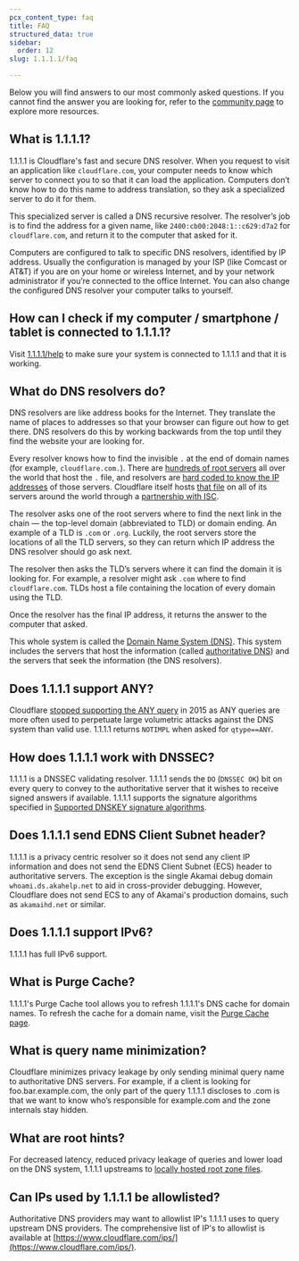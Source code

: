 ```yaml
---
pcx_content_type: faq
title: FAQ
structured_data: true
sidebar:
  order: 12
slug: 1.1.1.1/faq

---
```



Below you will find answers to our most commonly asked questions. If you cannot find the answer you are looking for, refer to the [community page](https://community.cloudflare.com/) to explore more resources.

## What is 1.1.1.1?

1.1.1.1 is Cloudflare's fast and secure DNS resolver. When you request to visit an application like `cloudflare.com`, your computer needs to know which server to connect you to so that it can load the application. Computers don’t know how to do this name to address translation, so they ask a specialized server to do it for them.

This specialized server is called a DNS recursive resolver. The resolver’s job is to find the address for a given name, like `2400:cb00:2048:1::c629:d7a2` for `cloudflare.com`, and return it to the computer that asked for it.

Computers are configured to talk to specific DNS resolvers, identified by IP address. Usually the configuration is managed by your ISP (like Comcast or AT\&T) if you are on your home or wireless Internet, and by your network administrator if you’re connected to the office Internet. You can also change the configured DNS resolver your computer talks to yourself.


## How can I check if my computer / smartphone / tablet is connected to 1.1.1.1?


Visit [1.1.1.1/help](https://one.one.one.one/help) to make sure your system is connected to 1.1.1.1 and that it is working.


## What do DNS resolvers do?

DNS resolvers are like address books for the Internet. They translate the name of places to addresses so that your browser can figure out how to get there. DNS resolvers do this by working backwards from the top until they find the website your are looking for.

Every resolver knows how to find the invisible `.` at the end of domain names (for example, `cloudflare.com.`). There are [hundreds of root servers](http://www.root-servers.org/) all over the world that host the `.` file, and resolvers are [hard coded to know the IP addresses](http://www.internic.net/domain/named.root) of those servers. Cloudflare itself hosts [that file](http://www.internic.net/domain/root.zone) on all of its servers around the world through a [partnership with ISC](https://blog.cloudflare.com/f-root/).

The resolver asks one of the root servers where to find the next link in the chain — the top-level domain (abbreviated to TLD) or domain ending. An example of a TLD is `.com` or `.org`. Luckily, the root servers store the locations of all the TLD servers, so they can return which IP address the DNS resolver should go ask next.

The resolver then asks the TLD’s servers where it can find the domain it is looking for. For example, a resolver might ask `.com` where to find `cloudflare.com`. TLDs host a file containing the location of every domain using the TLD.

Once the resolver has the final IP address, it returns the answer to the computer that asked.

This whole system is called the [Domain Name System (DNS)](https://www.cloudflare.com/learning/dns/what-is-dns/). This system includes the servers that host the information (called [authoritative DNS](https://www.cloudflare.com/learning/dns/dns-server-types/)) and the servers that seek the information (the DNS resolvers).

## Does 1.1.1.1 support ANY?

Cloudflare [stopped supporting the ANY query](https://blog.cloudflare.com/deprecating-dns-any-meta-query-type/) in 2015 as ANY queries are more often used to perpetuate large volumetric attacks against the DNS system than valid use. 1.1.1.1 returns `NOTIMPL` when asked for `qtype==ANY`.


## How does 1.1.1.1 work with DNSSEC?

1.1.1.1 is a DNSSEC validating resolver. 1.1.1.1 sends the `DO` (`DNSSEC OK`) bit on every query to convey to the authoritative server that it wishes to receive signed answers if available. 1.1.1.1 supports the signature algorithms specified in [Supported DNSKEY signature algorithms](/1.1.1.1/encryption/dnskey/).


## ​Does 1.1.1.1 send EDNS Client Subnet header?

1.1.1.1 is a privacy centric resolver so it does not send any client IP information and does not send the <GlossaryTooltip term="EDNS Client Subnet (ECS)">EDNS Client Subnet (ECS)</GlossaryTooltip> header to authoritative servers. The exception is the single Akamai debug domain `whoami.ds.akahelp.net` to aid in cross-provider debugging. However, Cloudflare does not send ECS to any of Akamai's production domains, such as `akamaihd.net` or similar.


## Does 1.1.1.1 support IPv6?

1.1.1.1 has full IPv6 support.


## What is Purge Cache?


1.1.1.1's Purge Cache tool allows you to refresh 1.1.1.1's DNS cache for domain names. To refresh the cache for a domain name, visit the [Purge Cache page](https://one.one.one.one/purge-cache/).


## What is query name minimization?

Cloudflare minimizes privacy leakage by only sending minimal query name to authoritative DNS servers. For example, if a client is looking for foo.bar.example.com, the only part of the query 1.1.1.1 discloses to .com is that we want to know who’s responsible for example.com and the zone internals stay hidden.


## What are root hints?

For decreased latency, reduced privacy leakage of queries and lower load on the DNS system, 1.1.1.1 upstreams to [locally hosted root zone files](https://blog.cloudflare.com/f-root/).

## Can IPs used by 1.1.1.1 be allowlisted?

Authoritative DNS providers may want to allowlist IP's 1.1.1.1 uses to query upstream DNS providers. The comprehensive list of IP's to allowlist is available at [https://www.cloudflare.com/ips/](https://www.cloudflare.com/ips/).


